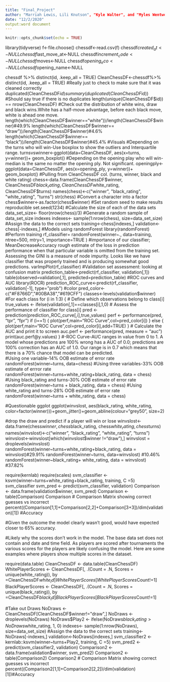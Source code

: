 ---
title: "Final_Project"
author: "Marriah Lewis, Lili Knutson", "Kyle Walter", and "Myles Wentworth" 
date: "12/2/2020"
output:word document 
---

```{r setup, include=FALSE}
knitr::opts_chunk$set(echo = TRUE)
```
library(tidyverse)
f<-file.choose()
chessdf<-read.csv(f)
chessdf$created_at<-NULL
chessdf$last_move_at<-NULL
chessdf$increment_code<-NULL
chessdf$moves<-NULL
chessdf$opening_eco<-NULL
chessdf$opening_name<-NULL

chessdf %>% distinct(id, .keep_all = TRUE)
CleanChessDF<-chessdf%>% distinct(id, .keep_all = TRUE)
#Really just to check to make sure that it was cleaned correctly
duplicated(CleanChessDF$id)
summary(duplicated(CleanChessDF$id))
#Should say true if there is no duplicates
length(unique(CleanChessDF$id)) == nrow(CleanChessDF) 
#Check out the distribution of white wins, draw and black wins.White has a half-move advantage, before each black move, white is ahead one move. 
length(which(CleanChessDF$winner=="white"))/length(CleanChessDF$winner)#49.9%
length(which(CleanChessDF$winner== "draw"))/length(CleanChessDF$winner)#4.6%
length(which(CleanChessDF$winner== "black"))/length(CleanChessDF$winner)#45.4%
#Visuals
#Depending on the turns who will win-Use boxplox to show the outliers and Interquartile range. 
turnsvswinner<-ggplot(data=CleanChessDF, aes(x=turns, y=winner))+ geom_boxplot()
#Depending on the opening play who will win-median is the same no matter the opening ply. Not significant.  
openingply<-ggplot(data=CleanChessDF, aes(x=opening_ply, y=winner))+ geom_boxplot()
#Pulling from CleanChessDF col. (turns, winner, black and white rating)
chess<-data.frame(CleanChessDF$winner, CleanChessDF$black_rating, CleanChessDF$white_rating, CleanChessDF$turns)
names(chess)<-c("winner", "black_rating", "white_rating", "turns")
str(chess)
#Convert a character into a factor
chess$winner<-as.factor(chess$winner)
#Set random seed to make results reproducible 
set.seed(1234)
#Calculate the size of each of the data sets
data_set_size<- floor(nrow(chess)/3)
#Generate a random sample of data_set_size indexes 
indexes<- sample(1:nrow(chess), size=data_set_size)
#Assign the data to the correct sets 
training<-chess[indexes,]
validation<-chess[-indexes,]
#Models using randomForest
library(randomForest)
#Perform training 
rf_classifier= randomForest(winner~., data=training, ntree=500, mtry=1, importance=TRUE )
#importance of our classifier; MeanDecreaseAccuracy rough estimate of the loss in prediction performance when that particular variable is omitted from the training set. Assessing the GINI is a measure of node impurity. Looks like we have classifier that was properly trained and is producing somewhat good predictions. 
varImpPlot(rf_classifier)
#Validation set assessment: looking at confusion matrix
prediction_table<-predict(rf_classifier, validation[,1])
table(observed=validation[,1], predicted=prediction_table)
#ROC curves and AUC 
library(ROCR)
prediction_ROC_curve<-predict(rf_classifier, validation[-1], type="prob")
#color
pred_color<-c("#F8766D","#00BA38","#619CFF")
classes<-levels(validation$winner)
#For each class
for (i in 1:3)
{
  # Define which observations belong to class[i]
  true_values <- ifelse(validation[,1]==classes[i],1,0)
  # Assess the performance of classifier for class[i]
  pred <- prediction(prediction_ROC_curve[,i],true_values)
  perf <- performance(pred, "tpr", "fpr")
  if (i==1)
  {
    plot(perf,main="ROC Curve",col=pred_color[i]) 
  }
  else
  {
    plot(perf,main="ROC Curve",col=pred_color[i],add=TRUE) 
  }
  # Calculate the AUC and print it to screen
  auc.perf <- performance(pred, measure = "auc")
  print(auc.perf@y.values)
}
#-ROC Curve-AUC ranges in value from 0 to 1. A model whose predictions are 100% wrong has a AUC of 0.0; predictions are 100% correction has an AUC of 1.0. Our range is in 0.7 which means that there is a 70% chance that model can be predicted.  
#Using one variable-14% OOB estimate of error rate 
randomForest(winner~turns, data=chess) 
#Using three variables-33% OOB estimate of errror rate 
randomForest(winner~turns+white_rating+black_rating, data = chess) 
#Using black_rating and turns-30% OOB estimate of error rate 
randomForest(winner~turns + black_rating, data = chess)
#Using white_rating and turns-28% OOB estimate of error rate 
randomForest(winner~turns + white_rating, data = chess)


#Questionable ggplot
ggplot(winvslost, aes(black_rating, white_rating, color=factor(winner)))+geom_jitter()+geom_abline(colour="grey50", size=2)
 
#drop the draw and predict if a player will win or lose 
winvslost<- data.frame(chess$winner, chess$black_rating, chess$white_rating, chess$turns)
names(winvslost)<-c("winner", "black_rating", "white_rating", "turns")
winvslost<-winvslost[which(winvslost$winner !="draw"),]
winvslost = droplevels(winvslost)
randomForest(winner~turns+white_rating+black_rating, data = winvslost)#29.91%
randomForest(winner~turns, data=winvslost) #10.46%
randomForest(winner~black_rating+ white_rating, data = winvslost) #37.82%

require(kernlab)
require(scales)
svm_classifier <- ksvm(winner~turns+white_rating+black_rating, training, C =5)
svm_classifier
svm_pred <- predict(svm_classifier, validation)
Comparison <- data.frame(validation$winner, svm_pred)
Comparison <- table(Comparison)
Comparison # Comparison Matrix showing correct guesses vs incorrect
percent((Comparison[1,1]+Comparison[2,2]+Comparison[3+3])/dim(validation)[1]) #Accuracy

#Given the outcome the model clearly wasn't good, would have expected closer to 65% accuracy.

#Likely why the scores don't work in the model. The base data set does not contain and date and time field. As players are scored after tournaments the various scores for the players are likely confusing the model. Here are some examples where players show multiple scores in the dataset.

require(data.table)
CleanChessDF <- data.table(CleanChessDF)
WhitePlayerScores <- CleanChessDF[, .(Count = .N, Scores = unique(white_rating)), by =CleanChessDF$white_id]
WhitePlayerScores[WhitePlayerScores$Count!=1]
BlackPlayerScores <- CleanChessDF[, .(Count = .N, Scores = unique(black_rating)), by =CleanChessDF$black_id]
BlackPlayerScores[BlackPlayerScores$Count!=1]

#Take out Draws 
NoDraws <- CleanChessDF[CleanChessDF$winner!="draw",]
NoDraws <- droplevels(NoDraws)
NoDraws$Play2 <- ifelse(NoDraws$black_rating>NoDraws$white_rating, 1, 0)
indexes<- sample(1:nrow(NoDraws), size=data_set_size)
#Assign the data to the correct sets 
training<-NoDraws[-indexes,]
validation<-NoDraws[indexes,]
svm_classifier2 <- kernlab::ksvm(winner~turns+Play2, training, C =5)
svm_pred2 <- predict(svm_classifier2, validation)
Comparison2 <- data.frame(validation$winner, svm_pred2)
Comparison2 <- table(Comparison2)
Comparison2 # Comparison Matrix showing correct guesses vs incorrect
percent((Comparison2[1,1]+Comparison2[2,2])/dim(validation)[1])#Accuracy

